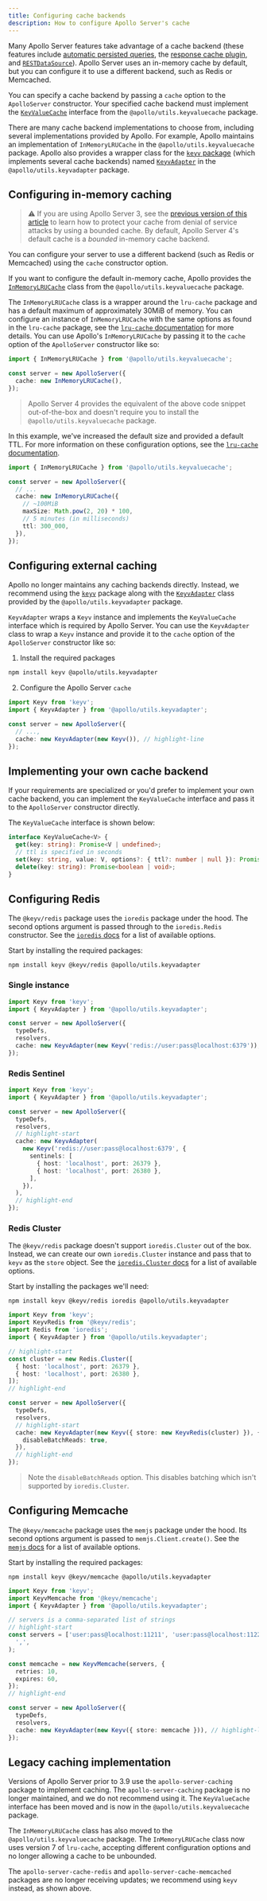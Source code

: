 ```yaml
---
title: Configuring cache backends
description: How to configure Apollo Server's cache
---
```


Many Apollo Server features take advantage of a cache backend (these features include [automatic persisted queries](./apq), the [response cache plugin](./caching#caching-with-responsecacheplugin-advanced), and [`RESTDataSource`](../data/fetching-rest)). Apollo Server uses an in-memory cache by default, but you can configure it to use a different backend, such as Redis or Memcached.

You can specify a cache backend by passing a `cache` option to the `ApolloServer` constructor. Your specified cache backend must implement the [`KeyValueCache`](https://github.com/apollographql/apollo-utils/tree/main/packages/keyValueCache#keyvaluecache-interface) interface from the `@apollo/utils.keyvaluecache` package.

There are many cache backend implementations to choose from, including several implementations provided by Apollo. For example, Apollo maintains an implementation of `InMemoryLRUCache` in the `@apollo/utils.keyvaluecache` package. Apollo also provides a wrapper class for the [`keyv` package](https://www.npmjs.com/package/keyv) (which implements several cache backends) named [`KeyvAdapter`](https://github.com/apollographql/apollo-utils/tree/main/packages/keyvAdapter#keyvadapter-class) in the `@apollo/utils.keyvadapter` package.

## Configuring in-memory caching

> ⚠️ If you are using Apollo Server 3, see the [previous version of this article](/apollo-server/performance/cache-backends#ensuring-a-bounded-cache) to learn how to protect your cache from denial of service attacks by using a bounded cache. By default, Apollo Server 4's default cache is a _bounded_ in-memory cache backend.

You can configure your server to use a different backend (such as Redis or Memcached) using the `cache` constructor option.

If you want to configure the default in-memory cache, Apollo provides the [`InMemoryLRUCache`](https://github.com/apollographql/apollo-utils/tree/main/packages/keyValueCache#inmemorylrucache) class from the `@apollo/utils.keyvaluecache` package.

The `InMemoryLRUCache` class is a wrapper around the `lru-cache` package and has a default maximum of approximately 30MiB of memory. You can configure an instance of `InMemoryLRUCache` with the same options as found in the `lru-cache` package, see the [`lru-cache` documentation](https://www.npmjs.com/package/lru-cache) for more details. You can use Apollo's `InMemoryLRUCache` by passing it to the `cache` option of the `ApolloServer` constructor like so:

```ts
import { InMemoryLRUCache } from '@apollo/utils.keyvaluecache';

const server = new ApolloServer({
  cache: new InMemoryLRUCache(),
});
```

> Apollo Server 4 provides the equivalent of the above code snippet out-of-the-box and doesn't require you to install the `@apollo/utils.keyvaluecache` package.

In this example, we've increased the default size and provided a default TTL. For more information on these configuration options, see the [`lru-cache` documentation](https://www.npmjs.com/package/lru-cache).

```ts
import { InMemoryLRUCache } from '@apollo/utils.keyvaluecache';

const server = new ApolloServer({
  // ...
  cache: new InMemoryLRUCache({
    // ~100MiB
    maxSize: Math.pow(2, 20) * 100,
    // 5 minutes (in milliseconds)
    ttl: 300_000,
  }),
});
```

## Configuring external caching

Apollo no longer maintains any caching backends directly. Instead, we recommend using the [`keyv`](https://www.npmjs.com/package/keyv) package along with the [`KeyvAdapter`](https://github.com/apollographql/apollo-utils/tree/main/packages/keyvAdapter#keyvadapter-class) class provided by the `@apollo/utils.keyvadapter` package.

`KeyvAdapter` wraps a `Keyv` instance and implements the `KeyValueCache` interface which is required by Apollo Server. You can use the `KeyvAdapter` class to wrap a `Keyv` instance and provide it to the `cache` option of the `ApolloServer` constructor like so:

1. Install the required packages

```bash
npm install keyv @apollo/utils.keyvadapter
```

2. Configure the Apollo Server `cache`

```ts
import Keyv from 'keyv';
import { KeyvAdapter } from '@apollo/utils.keyvadapter';

const server = new ApolloServer({
  // ...,
  cache: new KeyvAdapter(new Keyv()), // highlight-line
});
```

## Implementing your own cache backend

If your requirements are specialized or you'd prefer to implement your own cache backend, you can implement the `KeyValueCache` interface and pass it to the `ApolloServer` constructor directly.

The `KeyValueCache` interface is shown below:

```ts
interface KeyValueCache<V> {
  get(key: string): Promise<V | undefined>;
  // ttl is specified in seconds
  set(key: string, value: V, options?: { ttl?: number | null }): Promise<void>;
  delete(key: string): Promise<boolean | void>;
}
```

## Configuring Redis

The `@keyv/redis` package uses the `ioredis` package under the hood. The second
options argument is passed through to the `ioredis.Redis` constructor. See the
[`ioredis` docs](https://github.com/luin/ioredis#connect-to-redis) for a list of
available options.

Start by installing the required packages:

```
npm install keyv @keyv/redis @apollo/utils.keyvadapter
```

### Single instance

```ts
import Keyv from 'keyv';
import { KeyvAdapter } from '@apollo/utils.keyvadapter';

const server = new ApolloServer({
  typeDefs,
  resolvers,
  cache: new KeyvAdapter(new Keyv('redis://user:pass@localhost:6379')), // highlight-line
});
```

### Redis Sentinel

```ts
import Keyv from 'keyv';
import { KeyvAdapter } from '@apollo/utils.keyvadapter';

const server = new ApolloServer({
  typeDefs,
  resolvers,
  // highlight-start
  cache: new KeyvAdapter(
    new Keyv('redis://user:pass@localhost:6379', {
      sentinels: [
        { host: 'localhost', port: 26379 },
        { host: 'localhost', port: 26380 },
      ],
    }),
  ),
  // highlight-end
});
```

### Redis Cluster

The `@keyv/redis` package doesn't support `ioredis.Cluster` out of the box.
Instead, we can create our own `ioredis.Cluster` instance and pass that to
`keyv` as the `store` object. See the [`ioredis.Cluster`
docs](https://github.com/luin/ioredis#cluster) for a list of available options.

Start by installing the packages we'll need:

```
npm install keyv @keyv/redis ioredis @apollo/utils.keyvadapter
```

```ts
import Keyv from 'keyv';
import KeyvRedis from '@keyv/redis';
import Redis from 'ioredis';
import { KeyvAdapter } from '@apollo/utils.keyvadapter';

// highlight-start
const cluster = new Redis.Cluster([
  { host: 'localhost', port: 26379 },
  { host: 'localhost', port: 26380 },
]);
// highlight-end

const server = new ApolloServer({
  typeDefs,
  resolvers,
  // highlight-start
  cache: new KeyvAdapter(new Keyv({ store: new KeyvRedis(cluster) }), {
    disableBatchReads: true,
  }),
  // highlight-end
});
```

> Note the `disableBatchReads` option. This disables batching which isn't
> supported by `ioredis.Cluster`.

## Configuring Memcache

The `@keyv/memcache` package uses the `memjs` package under the hood. Its second
options argument is passed to `memjs.Client.create()`. See the [`memjs`
docs](https://memjs.netlify.app/#section-3) for a list of available options.

Start by installing the required packages:

```
npm install keyv @keyv/memcache @apollo/utils.keyvadapter
```

```ts
import Keyv from 'keyv';
import KeyvMemcache from '@keyv/memcache';
import { KeyvAdapter } from '@apollo/utils.keyvadapter';

// servers is a comma-separated list of strings
// highlight-start
const servers = ['user:pass@localhost:11211', 'user:pass@localhost:11222'].join(
  ',',
);

const memcache = new KeyvMemcache(servers, {
  retries: 10,
  expires: 60,
});
// highlight-end

const server = new ApolloServer({
  typeDefs,
  resolvers,
  cache: new KeyvAdapter(new Keyv({ store: memcache })), // highlight-line
});
```

## Legacy caching implementation

Versions of Apollo Server prior to 3.9 use the `apollo-server-caching` package to implement caching. The `apollo-server-caching` package is no longer maintained, and we do not recommend using it. The `KeyValueCache` interface has been moved and is now in the `@apollo/utils.keyvaluecache` package.

The `InMemoryLRUCache` class has also moved to the `@apollo/utils.keyvaluecache` package. The `InMemoryLRUCache` class now uses version 7 of `lru-cache`, accepting different configuration options and no longer allowing a cache to be unbounded.

The `apollo-server-cache-redis` and `apollo-server-cache-memcached` packages are no longer receiving updates; we recommend using `keyv` instead, as shown above.
